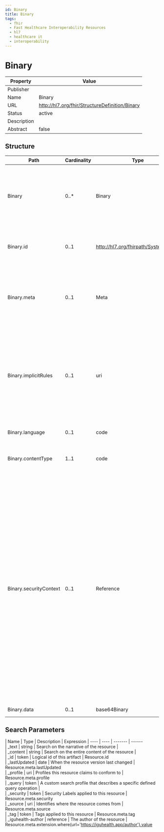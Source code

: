 ```yaml
---
id: Binary
title: Binary
tags:
  - fhir
  - Fast Healthcare Interoperability Resources
  - hl7
  - healthcare it
  - interoperability
---
```



# Binary


<head>
  <meta name="keywords" content="fhir, hl7, interoperability, healthcare" />
  <script type="application/ld+json">
    {JSON.stringify({
      '@context': 'https://schema.org/',
      '@type': 'Organization',
      name: 'IGUHealth',
      url: 'https://iguhealth.app',
      logo: 'https://iguhealth.app/img/logo.svg',
    })}
  </script>
</head>


|Property|Value|
|---|---|
|Publisher||
|Name|Binary|
|URL|http://hl7.org/fhir/StructureDefinition/Binary|
|Status|active|
|Description||
|Abstract|false|

   ## Structure

   | Path | Cardinality | Type | Description
  | ---- | ----------- | ---- | -------  
 | Binary | 0..* | Binary | A resource that represents the data of a single raw artifact as digital content accessible in its native format.  A Binary resource can contain any content, whether text, image, pdf, zip archive, etc. 
 | Binary.id | 0..1 | http://hl7.org/fhirpath/System.String | The logical id of the resource, as used in the URL for the resource. Once assigned, this value never changes. 
 | Binary.meta | 0..1 | Meta | The metadata about the resource. This is content that is maintained by the infrastructure. Changes to the content might not always be associated with version changes to the resource. 
 | Binary.implicitRules | 0..1 | uri | A reference to a set of rules that were followed when the resource was constructed, and which must be understood when processing the content. Often, this is a reference to an implementation guide that defines the special rules along with other profiles etc. 
 | Binary.language | 0..1 | code | The base language in which the resource is written. 
 | Binary.contentType | 1..1 | code | MimeType of the binary content represented as a standard MimeType (BCP 13). 
 | Binary.securityContext | 0..1 | Reference | This element identifies another resource that can be used as a proxy of the security sensitivity to use when deciding and enforcing access control rules for the Binary resource. Given that the Binary resource contains very few elements that can be used to determine the sensitivity of the data and relationships to individuals, the referenced resource stands in as a proxy equivalent for this purpose. This referenced resource may be related to the Binary (e.g. Media, DocumentReference), or may be some non-related Resource purely as a security proxy. E.g. to identify that the binary resource relates to a patient, and access should only be granted to applications that have access to the patient. 
 | Binary.data | 0..1 | base64Binary | The actual content, base64 encoded. 

 ## Search Parameters

   | Name | Type | Description  | Expression 
    | ---- | ---- | ------- | ------  
 | _text | string | Search on the narrative of the resource |   
 | _content | string | Search on the entire content of the resource |   
 | _id | token | Logical id of this artifact | Resource.id  
 | _lastUpdated | date | When the resource version last changed | Resource.meta.lastUpdated  
 | _profile | uri | Profiles this resource claims to conform to | Resource.meta.profile  
 | _query | token | A custom search profile that describes a specific defined query operation |   
 | _security | token | Security Labels applied to this resource | Resource.meta.security  
 | _source | uri | Identifies where the resource comes from | Resource.meta.source  
 | _tag | token | Tags applied to this resource | Resource.meta.tag  
 | _iguhealth-author | reference | The author of the resource | Resource.meta.extension.where(url='https://iguhealth.app/author').value  


